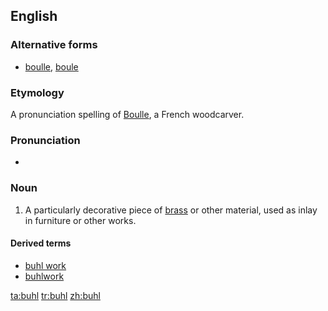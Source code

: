 ==English==
{{wikipedia}}
===Alternative forms===
* [[boulle]], [[boule]]

===Etymology===
A pronunciation spelling of [[w:André Charles Boulle|Boulle]], a French woodcarver.

===Pronunciation===
* {{IPA|/buːl/}}

===Noun===
{{en-noun|-|s}}

# {{context|woodworking}} A particularly decorative piece of [[brass]] or other material, used as inlay in furniture or other works.

====Derived terms====
* [[buhl work]]
* [[buhlwork]]

[[ta:buhl]]
[[tr:buhl]]
[[zh:buhl]]